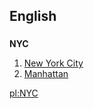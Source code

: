 ==English==

==={{abbreviation}}===
{{wikipediapar|New York City}}
'''NYC'''
# [[New York City]]
# [[Manhattan]]

[[pl:NYC]]